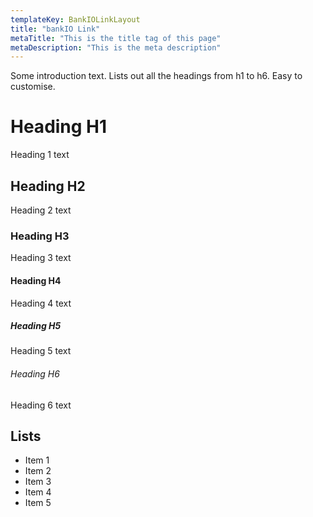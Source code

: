 ```yaml
---
templateKey: BankIOLinkLayout
title: "bankIO Link"
metaTitle: "This is the title tag of this page"
metaDescription: "This is the meta description"
---
```



<BankIOLink />

Some introduction text. Lists out all the headings from h1 to h6. Easy to customise.

# Heading H1
Heading 1 text

## Heading H2
Heading 2 text

### Heading H3
Heading 3 text

#### Heading H4
Heading 4 text

##### Heading H5
Heading 5 text

###### Heading H6
Heading 6 text

## Lists
- Item 1
- Item 2
- Item 3
- Item 4
- Item 5

<GetInTouch />
